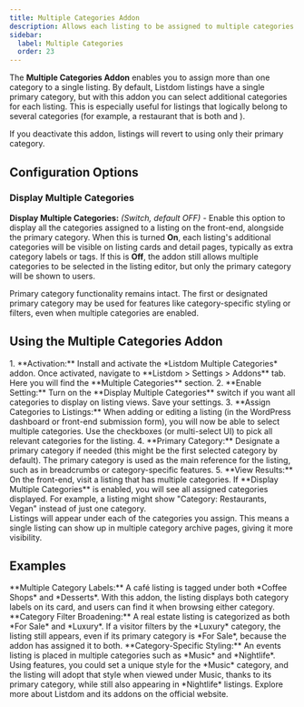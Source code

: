 ```yaml
---
title: Multiple Categories Addon
description: Allows each listing to be assigned to multiple categories instead of just one primary category.
sidebar:
  label: Multiple Categories
  order: 23
---
```



The **Multiple Categories Addon** enables you to assign more than one category to a single listing. By default, Listdom listings have a single primary category, but with this addon you can select additional categories for each listing. This is especially useful for listings that logically belong to several categories (for example, a restaurant that is both <Badge text="Vegan Friendly" /> and <Badge text="Family Friendly" />). 

<Aside type="note">
If you deactivate this addon, listings will revert to using only their primary category.
</Aside>

## Configuration Options

### Display Multiple Categories

**Display Multiple Categories:** *(Switch, default OFF)* - Enable this option to display all the categories assigned to a listing on the front-end, alongside the primary category. When this is turned **On**, each listing's additional categories will be visible on listing cards and detail pages, typically as extra category labels or tags. If this is **Off**, the addon still allows multiple categories to be selected in the listing editor, but only the primary category will be shown to users.

<Aside type="tip">
Primary category functionality remains intact. The first or designated primary category may be used for features like category-specific styling or filters, even when multiple categories are enabled.
</Aside>

## Using the Multiple Categories Addon

<Steps>
1. **Activation:** Install and activate the *Listdom Multiple Categories* addon. Once activated, navigate to **Listdom > Settings > Addons** tab. Here you will find the **Multiple Categories** section.
2. **Enable Setting:** Turn on the **Display Multiple Categories** switch if you want all categories to display on listing views. Save your settings.
3. **Assign Categories to Listings:** When adding or editing a listing (in the WordPress dashboard or front-end submission form), you will now be able to select multiple categories. Use the checkboxes (or multi-select UI) to pick all relevant categories for the listing.
4. **Primary Category:** Designate a primary category if needed (this might be the first selected category by default). The primary category is used as the main reference for the listing, such as in breadcrumbs or category-specific features.
5. **View Results:** On the front-end, visit a listing that has multiple categories. If **Display Multiple Categories** is enabled, you will see all assigned categories displayed. For example, a listing might show "Category: Restaurants, Vegan" instead of just one category.
</Steps>

<Aside type="note">
Listings will appear under each of the categories you assign. This means a single listing can show up in multiple category archive pages, giving it more visibility.
</Aside>

## Examples

<CardGrid>
  <Card>
    **Multiple Category Labels:** A café listing is tagged under both *Coffee Shops* and *Desserts*. With this addon, the listing displays both category labels on its card, and users can find it when browsing either category.
  </Card>
  <Card>
    **Category Filter Broadening:** A real estate listing is categorized as both *For Sale* and *Luxury*. If a visitor filters by the *Luxury* category, the listing still appears, even if its primary category is *For Sale*, because the addon has assigned it to both.
  </Card>
  <Card>
    **Category-Specific Styling:** An events listing is placed in multiple categories such as *Music* and *Nightlife*. Using <Badge text="Pro" /> features, you could set a unique style for the *Music* category, and the listing will adopt that style when viewed under Music, thanks to its primary category, while still also appearing in *Nightlife* listings.
  </Card>
</CardGrid>

<LinkCard href="https://listdom.net" title="Listdom Official Website">
  Explore more about Listdom and its addons on the official website.
</LinkCard>
